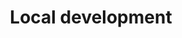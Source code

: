 ---
title: Local development
description: Local dev
meta_tags: edge, javascript
namespace: documentation_dev_with_azion_local_dev
permalink: /documentation/products/build/develop-with-azion/local-dev/
menu_namespace: buildMenu
---